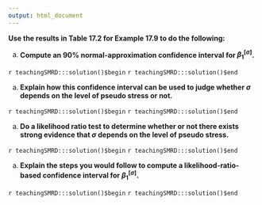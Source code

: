 ```yaml
---
output: html_document
---
```


__Use the results in Table 17.2 for Example 17.9 to do the following:__

a. __Compute an $90\%$ normal-approximation confidence interval for $\beta_{1}^{[\sigma]}$.__

`r teachingSMRD:::solution()$begin`
`r teachingSMRD:::solution()$end`

a. __Explain how this confidence interval can be used to judge whether $\sigma$ depends on the level of pseudo stress or not.__

`r teachingSMRD:::solution()$begin`
`r teachingSMRD:::solution()$end`

a. __Do a likelihood ratio test to determine whether or not there exists strong evidence that $\sigma$ depends on the level of pseudo stress.__

`r teachingSMRD:::solution()$begin`
`r teachingSMRD:::solution()$end`

a. __Explain the steps you would follow to compute a likelihood-ratio-based confidence interval for $\beta_{1}^{[\sigma]}$.__

`r teachingSMRD:::solution()$begin`
`r teachingSMRD:::solution()$end`
